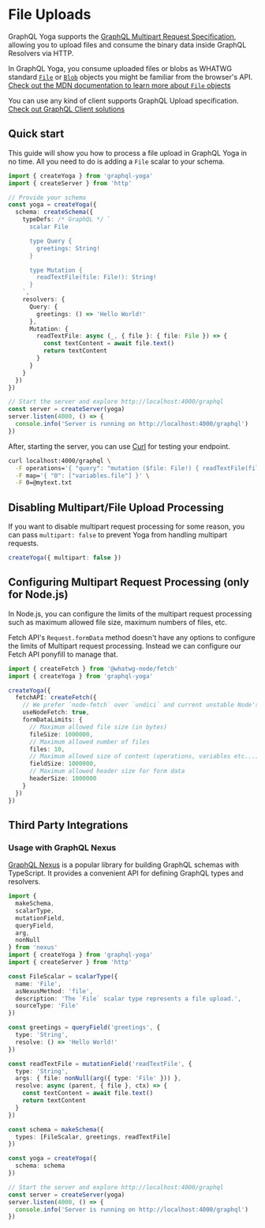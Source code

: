 # File Uploads

GraphQL Yoga supports the [GraphQL Multipart Request Specification](https://github.com/jaydenseric/graphql-multipart-request-spec), allowing you to upload files and consume the binary data inside GraphQL Resolvers via HTTP.

In GraphQL Yoga, you consume uploaded files or blobs as WHATWG standard [`File`](https://developer.mozilla.org/en-US/docs/Web/API/File) or [`Blob`](https://developer.mozilla.org/en-US/docs/Web/API/Blob) objects you might be familiar from the browser's API. [Check out the MDN documentation to learn more about `File` objects](https://developer.mozilla.org/en-US/docs/Web/API/File)

You can use any kind of client supports GraphQL Upload specification. [Check out GraphQL Client solutions](https://github.com/jaydenseric/graphql-multipart-request-spec#client)

## Quick start

This guide will show you how to process a file upload in GraphQL Yoga in no time.
All you need to do is adding a `File` scalar to your schema.

```ts filename="file-upload-example.ts" {8, 15, 23-26}
import { createYoga } from 'graphql-yoga'
import { createServer } from 'http'

// Provide your schema
const yoga = createYoga({
  schema: createSchema({
    typeDefs: /* GraphQL */ `
      scalar File

      type Query {
        greetings: String!
      }

      type Mutation {
        readTextFile(file: File!): String!
      }
    `,
    resolvers: {
      Query: {
        greetings: () => 'Hello World!'
      },
      Mutation: {
        readTextFile: async (_, { file }: { file: File }) => {
          const textContent = await file.text()
          return textContent
        }
      }
    }
  })
})

// Start the server and explore http://localhost:4000/graphql
const server = createServer(yoga)
server.listen(4000, () => {
  console.info('Server is running on http://localhost:4000/graphql')
})
```

After, starting the server, you can use [Curl](https://curl.se/) for testing your endpoint.

```bash filename="Terminal"
curl localhost:4000/graphql \
  -F operations='{ "query": "mutation ($file: File!) { readTextFile(file: $file) }", "variables": { "file": null } }' \
  -F map='{ "0": ["variables.file"] }' \
  -F 0=@mytext.txt
```

## Disabling Multipart/File Upload Processing

If you want to disable multipart request processing for some reason, you can pass `multipart: false` to prevent Yoga from handling multipart requests.

```ts
createYoga({ multipart: false })
```

## Configuring Multipart Request Processing (only for Node.js)

In Node.js, you can configure the limits of the multipart request processing such as maximum allowed file size, maximum numbers of files, etc.

Fetch API's `Request.formData` method doesn't have any options to configure the limits of Multipart request processing.
Instead we can configure our Fetch API ponyfill to manage that.

```ts
import { createFetch } from '@whatwg-node/fetch'
import { createYoga } from 'graphql-yoga'

createYoga({
  fetchAPI: createFetch({
    // We prefer `node-fetch` over `undici` and current unstable Node's implementation
    useNodeFetch: true,
    formDataLimits: {
      // Maximum allowed file size (in bytes)
      fileSize: 1000000,
      // Maximum allowed number of files
      files: 10,
      // Maximum allowed size of content (operations, variables etc...)
      fieldSize: 1000000,
      // Maximum allowed header size for form data
      headerSize: 1000000
    }
  })
})
```

## Third Party Integrations

### Usage with GraphQL Nexus

[GraphQL Nexus](https://nexusjs.org/) is a popular library for building GraphQL schemas with TypeScript. It provides a convenient API for defining GraphQL types and resolvers.

```ts filename="nexus-file-upload-example.ts"
import {
  makeSchema,
  scalarType,
  mutationField,
  queryField,
  arg,
  nonNull
} from 'nexus'
import { createYoga } from 'graphql-yoga'
import { createServer } from 'http'

const FileScalar = scalarType({
  name: 'File',
  asNexusMethod: 'file',
  description: 'The `File` scalar type represents a file upload.',
  sourceType: 'File'
})

const greetings = queryField('greetings', {
  type: 'String',
  resolve: () => 'Hello World!'
})

const readTextFile = mutationField('readTextFile', {
  type: 'String',
  args: { file: nonNull(arg({ type: 'File' })) },
  resolve: async (parent, { file }, ctx) => {
    const textContent = await file.text()
    return textContent
  }
})

const schema = makeSchema({
  types: [FileScalar, greetings, readTextFile]
})

const yoga = createYoga({
  schema: schema
})

// Start the server and explore http://localhost:4000/graphql
const server = createServer(yoga)
server.listen(4000, () => {
  console.info('Server is running on http://localhost:4000/graphql')
})
```
